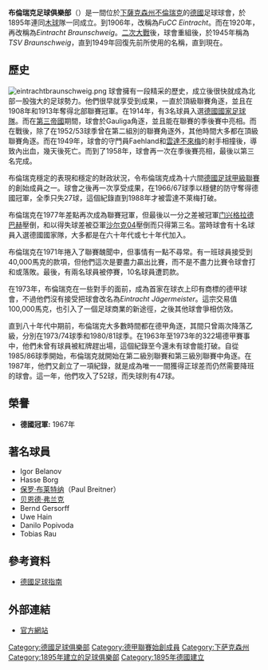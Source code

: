 {{noteTA|G1=Football|G2=uefa|G3=德甲
|1=zh-cn:不伦瑞克;zh-hk:布倫瑞克;zh-tw:不倫瑞克;
|2=zh-cn:保罗·布莱特纳;zh-hk:保羅·畢列拿;zh-tw:保羅·布賴特納;
}}
{{Football club infobox
| clubname   = 布倫瑞克<br />{{lang|de|''Eintracht Braunschweig''}}
| image      = [[File:Eintracht_Braunschweig_logo.svg|180px]]
| fullname   = Braunschweiger Turn- und<br> Sportverein Eintracht<br> von 1895 e. V.
| nickname   = 
| founded    = {{Start date and age|1895|12|15|df=yes}}
| ground     = [[和睦体育场|和睦体育场]]
| city       = [[不倫瑞克|不倫瑞克]]
| capacity   = 23,325
| chairman   = Sebastian Ebel
| manager    = 托斯滕·利贝克内希特
| league     = [[德國足球乙級聯賽|德國足球乙級聯賽]]
| season     = [[2021年至2022年德國足球丙級聯賽|2021–22]]
| position   = 德丙，第 2 位（升班）
| website    = http://www.eintracht.com/
| pattern_la1   = 
| pattern_b1    = _collar
| pattern_ra1   = 
| pattern_sh1   = 
| pattern_so1   = 
| leftarm1      = F7D712
| body1         = F7D712
| rightarm1     = F7D712
| shorts1       = 0000FF
| socks1        = F7D712
| pattern_la2   = 
| pattern_b2    = 
| pattern_ra2   = 
| pattern_sh2   = 
| pattern_so2   = 
| leftarm2      = 0000FF
| body2         = 0000FF
| rightarm2     = 0000FF
| shorts2       = 0000FF
| socks2        = 0000FF
}}
'''布倫瑞克足球俱樂部'''（{{lang-de|Eintracht Braunschweig}}）是一間位於[[下薩克森州|下薩克森州]][[不倫瑞克|不倫瑞克]]的[[德國|德國]]足球球會，於1895年連同[[木球|木球]]隊一同成立。到1906年，改稱為''FuCC Eintracht''。而在1920年，再改稱為''Eintracht Braunschweig''。[[二次大戰|二次大戰]]後，球會重組後，於1945年稱為''TSV Braunschweig''，直到1949年回復先前所使用的名稱，直到現在。

== 歷史 ==
[[File:eintrachtbraunschweig.png|thumb]] 
球會擁有一段精采的歷史，成立後很快就成為北部一股強大的足球勢力。他們很早就享受到成果，一直於頂級聯賽角逐，並且在1908年和1913年奪得北部聯賽冠軍。在1914年，有3名球員入選[[德國國家足球隊|德國國家足球隊]]。而在[[第三帝國|第三帝國]]期間，球會於Gauliga角逐，並且能在聯賽的季後賽中亮相。而在戰後，除了在1952/53球季曾在第二組別的聯賽角逐外，其他時間大多都在頂級聯賽角逐。而在1949年，球會的守門員Faehland和[[雲達不來梅|雲達不來梅]]的射手相撞後，導致內出血，幾天後死亡。而到了1958年，球會再一次在季後賽亮相，最後以第三名完成。

布倫瑞克穩定的表現和穩定的財政狀況，令布倫瑞克成為十六間[[德國足球甲級聯賽|德國足球甲級聯賽]]的創始成員之一。球會之後再一次享受成果，在1966/67球季以穩健的防守奪得德國冠軍，全季只失27球，這個紀錄直到1988年才被雲達不萊梅打破。

布倫瑞克在1977年差點再次成為聯賽冠軍，但最後以一分之差被冠軍[[门兴格拉德巴赫足球俱乐部|门兴格拉德巴赫]]壓倒，和以得失球差被亞軍[[沙尔克04|沙尔克04]]壓倒而只得第三名。當時球會有十名球員入選德國國家隊，大多都是在六十年代或七十年代加入。

布倫瑞克在1971年捲入了聯賽醜聞中，但事情有一點不尋常。有一班球員接受到40,000馬克的款項，但他們這次是要盡力贏出比賽，而不是不盡力比賽令球會打和或落敗。最後，有兩名球員被停賽，10名球員遭罰款。

在1973年，布倫瑞克在一些對手的面前，成為首家在球衣上印有商標的德甲球會，不過他們沒有接受把球會改名為''Eintracht Jägermeister''。這宗交易值100,000馬克，也引入了一個足球商業的新途徑，之後其他球會爭相仿效。

直到八十年代中期前，布倫瑞克大多數時間都在德甲角逐，其間只曾兩次降落乙級，分別在1973/74球季和1980/81球季。在1963年至1973年的322場德甲賽事中，他們未曾有球員被紅牌趕出場，這個紀錄至今還未有球會能打破。自從1985/86球季開始，布倫瑞克就開始在第二級別聯賽和第三級別聯賽中角逐。在1987年，他們又創立了一項紀錄，就是成為唯一一間獲得正球差而仍然需要降班的球會。這一年，他們攻入了52球，而失球則有47球。

== 榮譽 ==
* '''德國冠軍:''' 1967年

== 著名球員 ==
* Igor Belanov
* Hasse Borg
* [[保罗·布莱特纳|保罗·布莱特纳]]（Paul Breitner）
* [[贝恩德·弗兰克|贝恩德·弗兰克]]
* Bernd Gersorff
* Uwe Hain
* Danilo Popivoda
* Tobias Rau

== 參考資料 ==
* [http://www.abseits-soccer.com/clubs/braun.html 德國足球指南]{{Wayback|url=http://www.abseits-soccer.com/clubs/braun.html |date=20101020105920 }}

== 外部連結 ==
* [http://www.eintracht.com/ 官方網站]{{Wayback|url=http://www.eintracht.com/ |date=20100207192044 }}
{{德乙}}
{{德国足球甲级联赛}}
{{Authority control}}
{{DEFAULTSORT:Braunschweig, Eintracht}}
[[Category:德國足球俱樂部|Category:德國足球俱樂部]]
[[Category:德甲聯賽始創成員|Category:德甲聯賽始創成員]]
[[Category:下萨克森州|Category:下萨克森州]]
[[Category:1895年建立的足球俱樂部|Category:1895年建立的足球俱樂部]]
[[Category:1895年德國建立|Category:1895年德國建立]]
